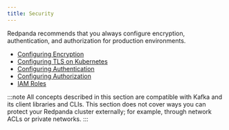 ```yaml
---
title: Security
---
```


<head>
    <meta name="title" content="Security | Redpanda Docs"/>
    <meta name="description" content="Security index page."/>
</head>

Redpanda recommends that you always configure encryption, authentication, and authorization for production environments. 

- [Configuring Encryption](./encryption)
- [Configuring TLS on Kubernetes](./kubernetes-tls)
- [Configuring Authentication](./authentication)
- [Configuring Authorization](./authorization)
- [IAM Roles](./iam-roles)

:::note
All concepts described in this section are compatible with Kafka and its client libraries and CLIs. This section does not cover ways you can protect your Redpanda cluster externally; for example, through network ACLs or private networks.
:::